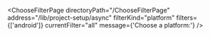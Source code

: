 


<ChooseFilterPage
    directoryPath="/ChooseFilterPage"
    address="/lib/project-setup/async"
    filterKind="platform"
    filters={['android']}
    currentFilter="all"
    message={'Choose a platform:'}
/>
